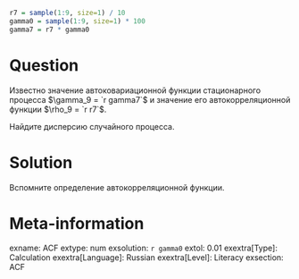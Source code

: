 ```r
r7 = sample(1:9, size=1) / 10
gamma0 = sample(1:9, size=1) * 100
gamma7 = r7 * gamma0
```


Question
========

Известно значение автоковариационной функции стационарного процесса $\gamma_9 = `r gamma7`$ и значение его автокорреляционной функции $\rho_9 = `r r7`$.

Найдите дисперсию случайного процесса. 


Solution
========

Вспомните определение автокорреляционной функции.

Meta-information
================
exname: ACF
extype: num
exsolution: `r gamma0`
extol: 0.01
exextra[Type]: Calculation
exextra[Language]: Russian
exextra[Level]: Literacy
exsection: ACF
